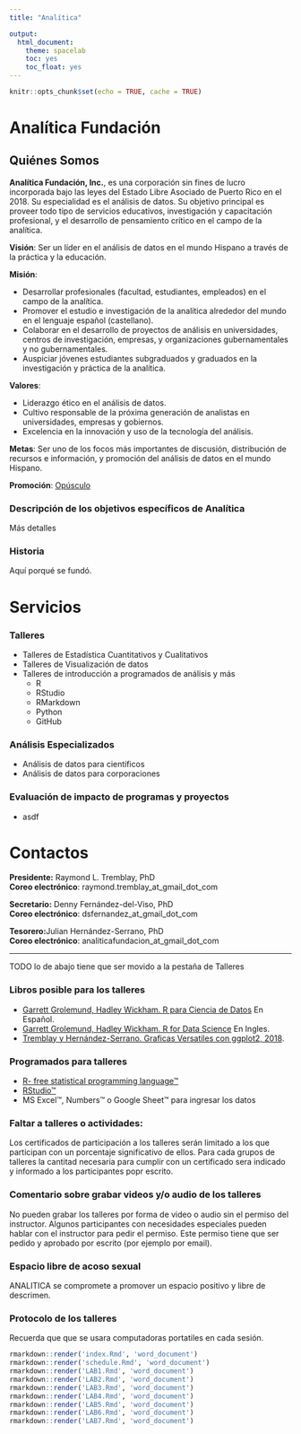 ```yaml
---
title: "Analítica"

output:
  html_document: 
    theme: spacelab
    toc: yes
    toc_float: yes
---
```


```r
knitr::opts_chunk$set(echo = TRUE, cache = TRUE)
```

# Analítica Fundación
## Quiénes Somos

**Analítica Fundación, Inc.**, es una corporación sin fines de lucro incorporada bajo las leyes del Estado Libre Asociado de Puerto Rico en el 2018.  Su especialidad es el análisis de datos.  Su objetivo principal es proveer todo tipo de servicios educativos, investigación y capacitación profesional, y el desarrollo de pensamiento crítico en el campo de la analítica.

**Visión**: Ser un líder en el análisis de datos en el mundo Hispano a través de la práctica y la educación.

**Misión**:

- Desarrollar profesionales (facultad, estudiantes, empleados) en el campo de la analítica.
- Promover el estudio e investigación de la analítica alrededor del mundo en el lenguaje español (castellano).
- Colaborar en el desarrollo de proyectos de análisis en universidades, centros de investigación, empresas, y organizaciones gubernamentales y no gubernamentales.
- Auspiciar jóvenes estudiantes subgraduados y graduados en la investigación y práctica de la analítica.

**Valores**:

- Liderazgo ético en el análisis de datos.
- Cultivo responsable de la próxima generación de analistas en universidades, empresas y gobiernos.
- Excelencia en la innovación y uso de la tecnología del análisis.

**Metas**: Ser uno de los focos más importantes de discusión, distribución de recursos e información, y promoción del análisis de datos en el mundo Hispano. 

**Promoción**: [Opúsculo](https://drive.google.com/file/d/1r8imhmhc0WAzC8_XBL7lcEE0ksvJgi4N/view?usp=sharing)

### Descripción de los objetivos específicos de Analítica

Más detalles

### Historia

Aquí porqué se fundó.

# Servicios

### Talleres
  * Talleres de Estadística Cuantitativos y Cualitativos
  * Talleres de Visualización de datos
  * Talleres de introducción a programados de análisis y más
    - R 
    - RStudio
    - RMarkdown
    - Python
    - GitHub

    
### Análisis Especializados    
  * Análisis de datos para científicos
  * Análisis de datos para corporaciones
  
### Evaluación de impacto de programas y proyectos
  * asdf
  
  
# Contactos

**Presidente:** Raymond L. Tremblay, PhD   
**Coreo electrónico**: raymond.tremblay_at_gmail_dot_com	

**Secretario:** Denny Fernández-del-Viso, PhD   
**Coreo electrónico**: dsfernandez_at_gmail_dot_com 

**Tesorero:**Julian Hernández-Serrano, PhD   
**Coreo electrónico**: analiticafundacion_at_gmail_dot_com 





*******



TODO lo de abajo tiene que ser movido a la pestaña de Talleres



### Libros posible para los talleres      
 
- [Garrett Grolemund, Hadley Wickham. R para Ciencia de Datos](https://es.r4ds.hadley.nz) En Español.
- [Garrett Grolemund, Hadley Wickham. R for Data Science](https://r4ds.had.co.nz) En Ingles.
- [Tremblay y Hernández-Serrano. Graficas Versatiles con ggplot2, 2018](https://www.amazon.com/Gráficas-Versátiles-ggplot2-Análisis-Spanish-ebook/dp/B07P2Q87H2/ref=sr_1_1?dchild=1&keywords=Graficas+versatiles&qid=1591404029&sr=8-1).


### Programados para talleres
- [R- free statistical programming language™](https://cran.r-project.org/) 
- [RStudio™](https://rstudio.com)
- MS Excel™, Numbers™ o Google Sheet™ para ingresar los datos




### Faltar a talleres o actividades:
Los certificados de participación a los talleres serán limitado a los que participan con un porcentaje significativo de ellos.  Para cada grupos de talleres la cantitad necesaria para cumplir con un certificado sera indicado y informado a los participantes popr escrito.      



### Comentario sobre grabar videos y/o audio de los talleres
No pueden grabar los talleres por forma de video o audio sin el permiso del instructor.  Algunos participantes con necesidades especiales pueden hablar con el instructor para pedir el permiso.  Este permiso tiene que ser pedido y aprobado por escrito (por ejemplo por email).  


### Espacio libre de acoso sexual
ANALITICA se compromete a promover un espacio positivo y libre de descrimen. 

### Protocolo de los talleres
Recuerda que que se usara computadoras portatiles en cada sesión.


```r
rmarkdown::render('index.Rmd', 'word_document')
rmarkdown::render('schedule.Rmd', 'word_document')
rmarkdown::render('LAB1.Rmd', 'word_document')
rmarkdown::render('LAB2.Rmd', 'word_document')
rmarkdown::render('LAB3.Rmd', 'word_document')
rmarkdown::render('LAB4.Rmd', 'word_document')
rmarkdown::render('LAB5.Rmd', 'word_document')
rmarkdown::render('LAB6.Rmd', 'word_document')
rmarkdown::render('LAB7.Rmd', 'word_document')

```
